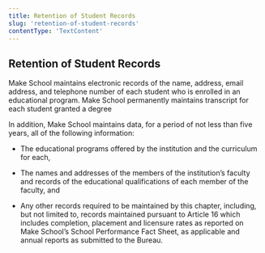 ```yaml
---
title: Retention of Student Records
slug: 'retention-of-student-records'
contentType: 'TextContent'
---
```


## Retention of Student Records

Make School maintains electronic records of the name, address, email address, and telephone number
of each student who is enrolled in an educational program. Make School permanently maintains
transcript for each student granted a degree

In addition, Make School maintains data, for a period of not less than five years, all of the
following information:

- The educational programs offered by the institution and the curriculum for each,

- The names and addresses of the members of the institution’s faculty and records of the educational
  qualifications of each member of the faculty, and

- Any other records required to be maintained by this chapter, including, but not limited to,
  records maintained pursuant to Article 16 which includes completion, placement and licensure rates
  as reported on Make School’s School Performance Fact Sheet, as applicable and annual reports as
  submitted to the Bureau.
